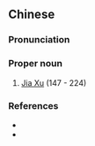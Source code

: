 {{also|贾诩}}
==Chinese==
{{zh-forms|s=贾诩}}

===Pronunciation===
{{zh-pron
|m=Jiǎ Xǔ
|cat=pn
}}

===Proper noun===
{{zh-proper noun}}

# [[w:Jia Xu|Jia Xu]] (147 - 224)

===References===
* {{pedialite|賈詡|lang=zh}}
* {{pedialite|Jia Xu}}